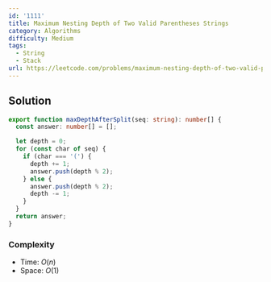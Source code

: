 ```yaml
---
id: '1111'
title: Maximum Nesting Depth of Two Valid Parentheses Strings
category: Algorithms
difficulty: Medium
tags:
  - String
  - Stack
url: https://leetcode.com/problems/maximum-nesting-depth-of-two-valid-parentheses-strings
---
```


## Solution

```typescript filename="solution.ts" copy
export function maxDepthAfterSplit(seq: string): number[] {
  const answer: number[] = [];

  let depth = 0;
  for (const char of seq) {
    if (char === '(') {
      depth += 1;
      answer.push(depth % 2);
    } else {
      answer.push(depth % 2);
      depth -= 1;
    }
  }
  return answer;
}
```

### Complexity

- Time: $O(n)$
- Space: $O(1)$
